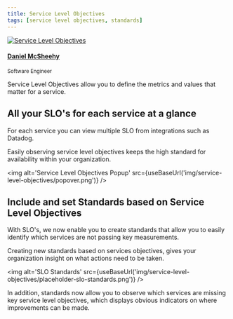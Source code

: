 ```yaml
---
title: Service Level Objectives
tags: [service level objectives, standards]
---
```



<div class="avatar margin-vert--md minus-margin-top">
  <div class="avatar margin-vert--md margin-right">
    <a class="avatar__photo-link avatar__photo" href="https://github.com/DanielMcSheehy" target="_blank" rel="noreferrer noopener">
      <img
        alt='Service Level Objectives'
        src={useBaseUrl('https://avatars.githubusercontent.com/u/28493438?s=460&u=4bbd1de69b9ca85d21e45350d15db419a27072fc&v=4')}
      />
    </a>
    <div class="avatar__intro">
      <h4 class="avatar__name">
        <a href="https://github.com/DanielMcSheehy" target="_blank" rel="noreferrer noopener">Daniel McSheehy</a>
      </h4><small class="avatar__subtitle">Software Engineer</small>
    </div>
  </div>
</div>

Service Level Objectives allow you to define the metrics and values that matter for a service. 

<!--truncate-->

## All your SLO's for each service at a glance

For each service you can view multiple SLO from integrations such as Datadog.

Easily observing service level objectives keeps the high standard for availability within your organization.

<img
  alt='Service Level Objectives Popup'
  src={useBaseUrl('img/service-level-objectives/popover.png')}
/>

## Include and set Standards based on Service Level Objectives

With SLO's, we now enable you to create standards that allow you to easily identify which services 
are not passing key measurements.

Creating new standards based on services objectives, gives your organization insight on what actions need to be taken.

<img
  alt='SLO Standards'
  src={useBaseUrl('img/service-level-objectives/placeholder-slo-standards.png')}
/>

In addition, standards now allow you to observe which services are missing key service level objectives, which displays
obvious indicators on where improvements can be made.
